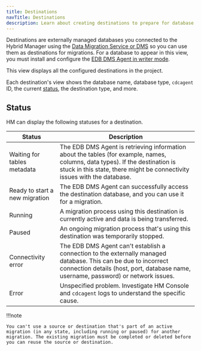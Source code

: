 ```yaml
---
title: Destinations
navTitle: Destinations
description: Learn about creating destinations to prepare for database migrations to Hybrid Manager.
---
```


Destinations are externally managed databases you connected to the Hybrid Manager using the [Data Migration Service or DMS](/edb-postgres-ai/latest/hybrid-manager/using_hybrid_manager/migration/) so you can use them as destinations for migrations. For a database to appear in this view, you must install and configure the [EDB DMS Agent in writer mode](/edb-postgres-ai/latest/hybrid-manager/using_hybrid_manager/migration/installing2/). 

This view displays all the configured destinations in the project.

Each destination's view shows the database name, database type, `cdcagent` ID, the current [status](destinations.mdx#status), the destination type, and more.

## Status

HM can display the following statuses for a destination.

| Status                         | Description                                                                                                                                                                                               |
| ------------------------------ | --------------------------------------------------------------------------------------------------------------------------------------------------------------------------------------------------------- |
| Waiting for tables metadata    | The EDB DMS Agent is retrieving information about the tables (for example, names, columns, data types). If the destination is stuck in this state, there might be connectivity issues with the database. |
| Ready to start a new migration | The EDB DMS Agent can successfully access the destination database, and you can use it for a migration.                                                                                                  |
| Running                        | A migration process using this destination is currently active and data is being transferred.                                                                                                             |
| Paused                         | An ongoing migration process that's using this destination was temporarily stopped.                                                                                                                       |
| Connectivity error             | The EDB DMS Agent can't establish a connection to the externally managed database. This can be due to incorrect connection details (host, port, database name, username, password) or network issues.    |
| Error                          | Unspecified problem. Investigate HM Console and `cdcagent` logs to understand the specific cause.                                                                                                            |

!!!note

    You can't use a source or destination that's part of an active migration (in any state, including running or paused) for another migration. The existing migration must be completed or deleted before you can reuse the source or destination.

